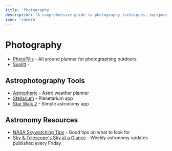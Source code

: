 ```yaml
---
title: 'Photography'
description: 'A comprehensive guide to photography techniques, equipment, and artistic expression.'
icon: 'camera'
---
```


# Photography

- [PhotoPills](https://photopills.com) - All around planner for photographing outdoors
- [Sunlitt](https://sunlitt.app) - 

## Astrophotography Tools

- [Astropheric](https://astropheric.com) - Astro weather planner
- [Stellarium](https://stellarium-web.org/) - Planetarium app
- [Star Walk 2](https://starwalk.space/en) - Simple astronomy app

## Astronomy Resources

- [NASA Skywatching Tips](https://solarsystem.nasa.gov/skywatching/home/) - Good tips on what to look for
- [Sky & Telescope's Sky at a Glance](https://skyandtelescope.org/observing/sky-at-a-glance/) - Weekly astronomy updates published every Friday
